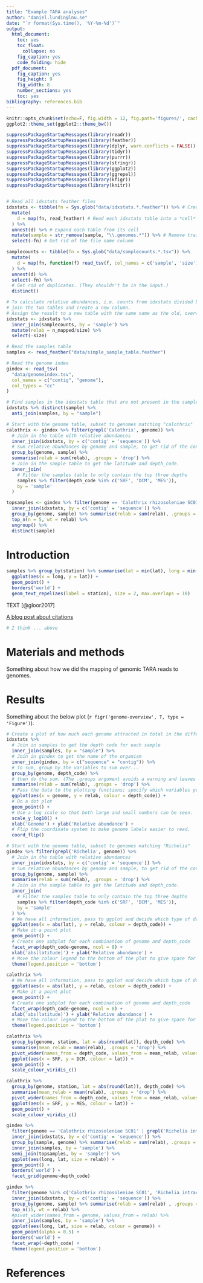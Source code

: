 ```yaml
---
title: "Example TARA analyses"
author: "daniel.lundin@lnu.se"
date: "`r format(Sys.time(), '%Y-%m-%d')`"
output:
  html_document:
    toc: yes
    toc_float:
      collapse: no
    fig_caption: yes
    code_folding: hide
  pdf_document:
    fig_caption: yes
    fig_height: 9
    fig_width: 8
    number_sections: yes
    toc: yes
bibliography: references.bib
---
```


```r
knitr::opts_chunk$set(echo=F, fig.width = 12, fig.path='figures/', cache = TRUE)
ggplot2::theme_set(ggplot2::theme_bw())
```

```r
suppressPackageStartupMessages(library(readr))
suppressPackageStartupMessages(library(feather))
suppressPackageStartupMessages(library(dplyr, warn.conflicts = FALSE))
suppressPackageStartupMessages(library(tidyr))
suppressPackageStartupMessages(library(purrr))
suppressPackageStartupMessages(library(stringr))
suppressPackageStartupMessages(library(ggplot2))
suppressPackageStartupMessages(library(ggrepel))
suppressPackageStartupMessages(library(kfigr))
suppressPackageStartupMessages(library(knitr))
```

```r
```

```r
# Read all idxstats feather files
idxstats <- tibble(fn = Sys.glob("data/idxstats.*.feather")) %>% # Create a table with all file names
  mutate(
    d = map(fn, read_feather) # Read each idxstats table into a *cell*
  ) %>% 
  unnest(d) %>% # Expand each table from its cell
  mutate(sample = str_remove(sample, "\\.genomes.*")) %>% # Remove trailing characters from sample name
  select(-fn) # Get rid of the file name column
```

```r
samplecounts <- tibble(fn = Sys.glob("data/samplecounts.*.tsv")) %>%
  mutate(
    d = map(fn, function(f) read_tsv(f, col_names = c('sample', 'size'), col_types = 'ci'))
  ) %>%
  unnest(d) %>%
  select(-fn) %>%
  # Get rid of duplicates. (They shouldn't be in the input.)
  distinct()
```

```r
# To calculate relative abundances, i.e. counts from idxstats divided by total library sizes,
# join the two tables and create a new column.
# Assign the result to a new table with the same name as the old, overwriting the old.
idxstats <- idxstats %>%
  inner_join(samplecounts, by = 'sample') %>%
  mutate(relab = n_mapped/size) %>%
  select(-size)
```

```r
# Read the samples table
samples <- read_feather("data/simple_sample_table.feather")

# Read the genome index
gindex <- read_tsv(
  "data/genomeindex.tsv",
  col_names = c("contig", "genome"),
  col_types = "cc"
)
```

```r
# Find samples in the idxstats table that are not present in the samples table
idxstats %>% distinct(sample) %>%
  anti_join(samples, by = "sample")
```

```r
# Start with the genome table, subset to genomes matching "calothrix"
calothrix <- gindex %>% filter(grepl('Calothrix', genome)) %>%
  # Join in the table with relative abundances
  inner_join(idxstats, by = c('contig' = 'sequence')) %>%
  # Sum relative abundances by genome and sample, to get rid of the contig data
  group_by(genome, sample) %>%
  summarise(relab = sum(relab), .groups = 'drop') %>%
  # Join in the sample table to get the latitude and depth_code.
  inner_join(
    # Filter the samples table to only contain the top three depths
    samples %>% filter(depth_code %in% c('SRF', 'DCM', 'MES')), 
    by = 'sample'
  )
```

```r
topsamples <- gindex %>% filter(genome == 'Calothrix rhizosoleniae SC01' | grepl('Richelia intra', genome)) %>%
  inner_join(idxstats, by = c('contig' = 'sequence')) %>%
  group_by(genome, sample) %>% summarise(relab = sum(relab), .groups = 'drop_last') %>%
  top_n(n = 5, wt = relab) %>%
  ungroup() %>%
  distinct(sample)
```

# Introduction

```r
samples %>% group_by(station) %>% summarise(lat = min(lat), long = min(long)) %>%
  ggplot(aes(x = long, y = lat)) +
  geom_point() +
  borders('world') +
  geom_text_repel(aes(label = station), size = 2, max.overlaps = 10) 
```


TEXT [@gloor2017]

[A blog post about citations](https://blog.rstudio.com/2020/11/09/rstudio-1-4-preview-citations/)

```r
# I think ... above
```

# Materials and methods

Something about how we did the mapping of genomic TARA reads to genomes.

# Results

Something about the below plot (`r figr('genome-overview', T, type = 'Figure')`).

```r
# Create a plot of how much each genome attracted in total in the different depth classes.
idxstats %>%
  # Join in samples to get the depth code for each sample
  inner_join(samples, by = "sample") %>%
  # Join in gindex to get the name of the organism
  inner_join(gindex, by = c("sequence" = "contig")) %>%
  # To sum, group by the variables to sum over...
  group_by(genome, depth_code) %>% 
  # then do the sum. (The .groups argument avoids a warning and leaves the data in a sortable, useful state.)
  summarise(relab = sum(relab), .groups = 'drop') %>%
  # Pass the data to the plotting functions; specify which variables you want to map to what part of the plot.
  ggplot(aes(x = genome, y = relab, colour = depth_code)) +
  # Do a dot plot
  geom_point() +
  # Use a log scale so that both large and small numbers can be seen.
  scale_y_log10() +
  xlab('Genome') + ylab('Relative abundance') +
  # Flip the coordinate system to make genome labels easier to read.
  coord_flip()
```

```r
# Start with the genome table, subset to genomes matching "Richelia"
gindex %>% filter(grepl('Richelia', genome)) %>%
  # Join in the table with relative abundances
  inner_join(idxstats, by = c('contig' = 'sequence')) %>%
  # Sum relative abundances by genome and sample, to get rid of the contig data
  group_by(genome, sample) %>%
  summarise(relab = sum(relab), .groups = 'drop') %>%
  # Join in the sample table to get the latitude and depth_code.
  inner_join(
    # Filter the samples table to only contain the top three depths
    samples %>% filter(depth_code %in% c('SRF', 'DCM', 'MES')), 
    by = 'sample'
  ) %>%
  # We have all information, pass to ggplot and decide which type of data to plot where
  ggplot(aes(x = abs(lat), y = relab, colour = depth_code)) +
  # Make it a point plot
  geom_point() +
  # Create one subplot for each combination of genome and depth_code
  facet_wrap(depth_code~genome, ncol = 8) +
  xlab('abs(latitude)') + ylab('Relative abundance') +
  # Move the colour legend to the bottom of the plot to give space for a longer x axis
  theme(legend.position = 'bottom')
```

```r
calothrix %>%
  # We have all information, pass to ggplot and decide which type of data to plot where
  ggplot(aes(x = abs(lat), y = relab, colour = depth_code)) +
  # Make it a point plot
  geom_point() +
  # Create one subplot for each combination of genome and depth_code
  facet_wrap(depth_code~genome, ncol = 8) +
  xlab('abs(latitude)') + ylab('Relative abundance') +
  # Move the colour legend to the bottom of the plot to give space for a longer x axis
  theme(legend.position = 'bottom')
```

```r
calothrix %>% 
  group_by(genome, station, lat = abs(round(lat)), depth_code) %>%
  summarise(mean_relab = mean(relab), .groups = 'drop') %>%
  pivot_wider(names_from = depth_code, values_from = mean_relab, values_fill = 0) %>%
  ggplot(aes(x = SRF, y = DCM, colour = lat)) +
  geom_point() +
  scale_colour_viridis_c()
```

```r
calothrix %>% 
  group_by(genome, station, lat = abs(round(lat)), depth_code) %>%
  summarise(mean_relab = mean(relab), .groups = 'drop') %>%
  pivot_wider(names_from = depth_code, values_from = mean_relab, values_fill = 0) %>%
  ggplot(aes(x = SRF, y = MES, colour = lat)) +
  geom_point() +
  scale_colour_viridis_c()
```

```r
gindex %>% 
  filter(genome == 'Calothrix rhizosoleniae SC01' | grepl('Richelia intra', genome)) %>%
  inner_join(idxstats, by = c('contig' = 'sequence')) %>%
  group_by(sample, genome) %>% summarise(relab = sum(relab), .groups = 'drop') %>%
  inner_join(samples, by = 'sample') %>%
  semi_join(topsamples, by = 'sample') %>%
  ggplot(aes(long, lat, size = relab)) +
  geom_point() +
  borders('world') +
  facet_grid(genome~depth_code)
```

```r
gindex %>% 
  filter(genome %in% c('Calothrix rhizosoleniae SC01', 'Richelia intracellularis HH01', 'Richelia intracellularis HM01', 'Richelia intracellularis RC01')) %>%
  inner_join(idxstats, by = c('contig' = 'sequence')) %>%
  group_by(genome, sample) %>% summarise(relab = sum(relab) , .groups = 'drop_last') %>%
  top_n(15, wt = relab) %>%
  #pivot_wider(names_from = genome, values_from = relab) %>%
  inner_join(samples, by = 'sample') %>%
  ggplot(aes(long, lat, size = relab, colour = genome)) +
  geom_point(alpha = 0.5) +
  borders('world') +
  facet_wrap(~depth_code) +
  theme(legend.position = 'bottom')

```

# References
